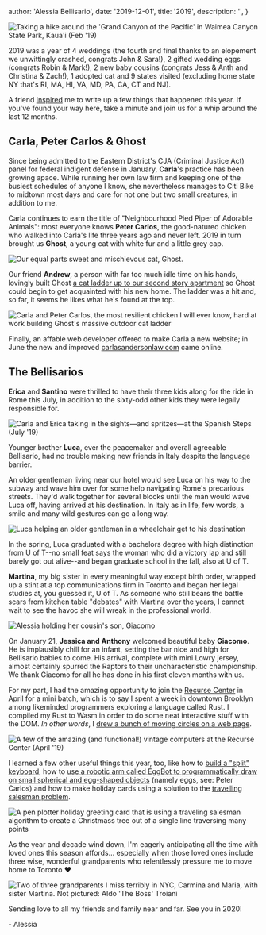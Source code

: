 
  author: 'Alessia Bellisario',
  date: '2019-12-01',
  title: '2019',
  description: '',
}


<Image
  src={carlAless1}
  alt="Taking a hike around the 'Grand Canyon of the Pacific' in Waimea Canyon State Park, Kaua'i (Feb '19)"
/>

2019 was a year of 4 weddings (the fourth and final thanks to an elopement we unwittingly crashed, congrats John & Sara!), 2 gifted wedding eggs (congrats Robin & Mark!), 2 new baby cousins (congrats Jess & Anth and Christina & Zach!), 1 adopted cat and 9 states visited (excluding home state NY that's RI, MA, HI, VA, MD, PA, CA, CT and NJ).

A friend [inspired](https://www.alxmnn.com/) me to write up a few things that happened this year. If you've found your way here, take a minute and join us for a whip around the last 12 months.

## Carla, Peter Carlos & Ghost

Since being admitted to the Eastern District's CJA (Criminal Justice Act) panel for federal indigent defense in January, **Carla**'s practice has been growing apace. While running her own law firm and keeping one of the busiest schedules of anyone I know, she nevertheless manages to Citi Bike to midtown most days and care for not one but two small creatures, in addition to me.

Carla continues to earn the title of "Neighbourhood Pied Piper of Adorable Animals": most everyone knows **Peter Carlos**, the good-natured chicken who walked into Carla's life three years ago and never left. 2019 in turn brought us **Ghost**, a young cat with white fur and a little grey cap.

<Image src={ghost} alt="Our equal parts sweet and mischievous cat, Ghost." />

Our friend **Andrew**, a person with far too much idle time on his hands, lovingly built Ghost [a cat ladder up to our second story apartment](https://twitter.com/alessbell/status/1186300433633075201) so Ghost could begin to get acquainted with his new home. The ladder was a hit and, so far, it seems he likes what he's found at the top.

<Image
  src={carl}
  alt="Carla and Peter Carlos, the most resilient chicken I will ever know, hard at work building Ghost's massive outdoor cat ladder"
/>

Finally, an affable web developer offered to make Carla a new website; in June the new and improved [carlasandersonlaw.com](https://carlasandersonlaw.com) came online.

## The Bellisarios

**Erica** and **Santino** were thrilled to have their three kids along for the ride in Rome this July, in addition to the sixty-odd other kids they were legally responsible for.

<Image
  src={ericaCarl1}
  alt="Carla and Erica taking in the sights—and spritzes—at the Spanish Steps (July '19)"
/>

Younger brother **Luca**, ever the peacemaker and overall agreeable Bellisario, had no trouble making new friends in Italy despite the language barrier.

An older gentleman living near our hotel would see Luca on his way to the subway and wave him over for some help navigating Rome's precarious streets. They'd walk together for several blocks until the man would wave Luca off, having arrived at his destination. In Italy as in life, few words, a smile and many wild gestures can go a long way.

<Image
  src={luca1}
  alt="Luca helping an older gentleman in a wheelchair get to his destination"
/>

In the spring, Luca graduated with a bachelors degree with high distinction from U of T--no small feat says the woman who did a victory lap and still barely got out alive--and began graduate school in the fall, also at U of T.

**Martina**, my big sister in every meaningful way except birth order, wrapped up a stint at a top communications firm in Toronto and began her legal studies at, you guessed it, U of T. As someone who still bears the battle scars from kitchen table "debates" with Martina over the years, I cannot wait to see the havoc she will wreak in the professional world.

<Image src={giacomo} alt="Alessia holding her cousin's son, Giacomo" />

On January 21, **Jessica and Anthony** welcomed beautiful baby **Giacomo**. He is implausibly chill for an infant, setting the bar nice and high for Bellisario babies to come. His arrival, complete with mini Lowry jersey, almost certainly spurred the Raptors to their uncharacteristic championship. We thank Giacomo for all he has done in his first eleven months with us.

For my part, I had the amazing opportunity to join the [Recurse Center](https://recurse.com) in April for a mini batch, which is to say I spent a week in downtown Brooklyn among likeminded programmers exploring a language called Rust. I compiled my Rust to Wasm in order to do some neat interactive stuff with the DOM. _In other words_, I [drew a bunch of moving circles on a web page](https://happy-faces.glitch.me).

<Image
  src={recurse}
  alt="A few of the amazing (and functional!) vintage computers at the Recurse Center (April '19)"
/>

I learned a few other useful things this year, too, like how to [build a "split" keyboard](https://twitter.com/alessbell/status/1122223104451928064), how to [use a robotic arm called EggBot to programmatically draw on small spherical and egg-shaped objects](https://twitter.com/alessbell/status/1155525840882536451) (namely eggs, see: Peter Carlos) and how to make holiday cards using a solution to the [travelling salesman problem](https://en.wikipedia.org/wiki/Travelling_salesman_problem).

<Image
  src={TSP}
  alt="A pen plotter holiday greeting card that is using a traveling salesman algorithm to create a Christmass tree out of a single line traversing many points"
/>

As the year and decade wind down, I'm eagerly anticipating all the time with loved ones this season affords... especially when those loved ones include three wise, wonderful grandparents who relentlessly pressure me to move home to Toronto ❤️

<Image
  src={theNonnas}
  alt="Two of three grandparents I miss terribly in NYC, Carmina and Maria, with sister Martina. Not pictured: Aldo 'The Boss' Troiani"
/>

Sending love to all my friends and family near and far. See you in 2020!

\- Alessia
